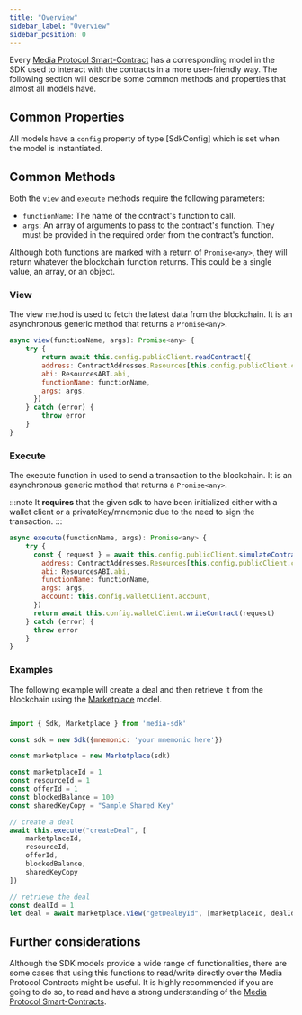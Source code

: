 ```yaml
---
title: "Overview"
sidebar_label: "Overview"
sidebar_position: 0
---
```


Every [Media Protocol Smart-Contract](docs/smart-contracts/overview.mdx) has a corresponding model in the SDK used to interact with the contracts in a more user-friendly way.
The following section will describe some common methods and properties that almost all models have.

## Common Properties

All models have a `config` property of type [SdkConfig] which is set when the model is instantiated.

## Common Methods

Both the `view` and `execute` methods require the following parameters:

- `functionName`: The name of the contract's function to call.
- `args`: An array of arguments to pass to the contract's function. They must be provided in the required order from the contract's function.

Although both functions are marked with a return of `Promise<any>`, they will return whatever the blockchain function returns. This could be a single value, an array, or an object.

### View

The view method is used to fetch the latest data from the blockchain. It is an asynchronous generic method that returns a `Promise<any>`.

```javascript
async view(functionName, args): Promise<any> {
    try {
        return await this.config.publicClient.readContract({
        address: ContractAddresses.Resources[this.config.publicClient.chain!.id],
        abi: ResourcesABI.abi,
        functionName: functionName,
        args: args,
      })
    } catch (error) {
        throw error
    }
}
```

### Execute

The execute function in used to send a transaction to the blockchain. It is an asynchronous generic method that returns a `Promise<any>`.

:::note
It **requires** that the given sdk to have been initialized either with a wallet client or a privateKey/mnemonic due to the need to sign the transaction.
:::
```javascript
async execute(functionName, args): Promise<any> {
    try {
      const { request } = await this.config.publicClient.simulateContract({
        address: ContractAddresses.Resources[this.config.publicClient.chain!.id],
        abi: ResourcesABI.abi,
        functionName: functionName,
        args: args,
        account: this.config.walletClient.account,
      })
      return await this.config.walletClient.writeContract(request)
    } catch (error) {
      throw error
    }
}
```

### Examples
The following example will create a deal and then retrieve it from the blockchain using the [Marketplace](/docs/sdk/reference/models/Marketplace.mdx) model.

```javascript

import { Sdk, Marketplace } from 'media-sdk'

const sdk = new Sdk({mnemonic: 'your mnemonic here'})

const marketplace = new Marketplace(sdk)

const marketplaceId = 1
const resourceId = 1
const offerId = 1
const blockedBalance = 100
const sharedKeyCopy = "Sample Shared Key"

// create a deal
await this.execute("createDeal", [
    marketplaceId,
    resourceId,
    offerId,
    blockedBalance,
    sharedKeyCopy
])

// retrieve the deal
const dealId = 1
let deal = await marketplace.view("getDealById", [marketplaceId, dealId])
```

## Further considerations

Although the SDK models provide a wide range of functionalities, there are some cases that using this functions to read/write directly over the Media Protocol Contracts might be useful.
It is highly recommended if you are going to do so, to read and have a strong understanding of the [Media Protocol Smart-Contracts](docs/smart-contracts/overview.mdx).
